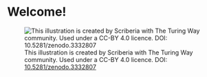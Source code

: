 # Welcome! {.unnumbered}

![This illustration is created by Scriberia with The Turing Way community. Used under a CC-BY 4.0 licence. DOI: <a href="https://doi.org/10.5281/zenodo.3332807"> 10.5281/zenodo.3332807</a>](images/fair-1x4.png){fig-alt="A grid of 4 icons illustrating Findability, Accessibility, Interoperability, Reusability."}




